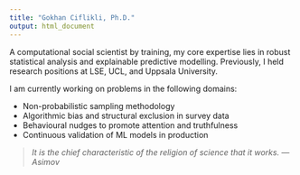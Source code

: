 ```yaml
---
title: "Gokhan Ciflikli, Ph.D."
output: html_document
---
```


A computational social scientist by training, my core expertise lies in robust statistical analysis and explainable predictive modelling. Previously, I held research positions at LSE, UCL, and Uppsala University.

I am currently working on problems in the following domains:

- Non-probabilistic sampling methodology
- Algorithmic bias and structural exclusion in survey data
- Behavioural nudges to promote attention and truthfulness
- Continuous validation of ML models in production

>_It is the chief characteristic of the religion of science that it works. ---Asimov_

<!--Click [here](/Gokhan_Ciflikli_Resume.pdf) for my resume.--->